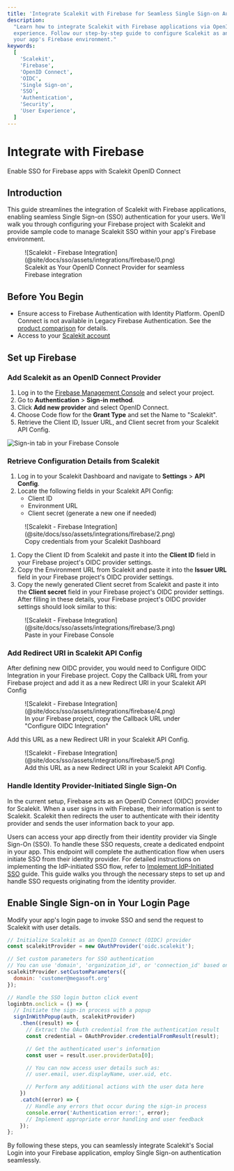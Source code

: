 ```yaml
---
title: 'Integrate Scalekit with Firebase for Seamless Single Sign-on Authentication'
description:
  "Learn how to integrate Scalekit with Firebase applications via OpenID Connect (OIDC) for enhanced security and user
  experience. Follow our step-by-step guide to configure Scalekit as an OIDC provider in Firebase and manage SSO within
  your app's Firebase environment."
keywords:
  [
    'Scalekit',
    'Firebase',
    'OpenID Connect',
    'OIDC',
    'Single Sign-on',
    'SSO',
    'Authentication',
    'Security',
    'User Experience',
  ]
---
```


# Integrate with Firebase

<Subtitle>Enable SSO for Firebase apps with Scalekit OpenID Connect</Subtitle>

## Introduction

This guide streamlines the integration of Scalekit with Firebase applications, enabling seamless Single Sign-on (SSO)
authentication for your users. We'll walk you through configuring your Firebase project with Scalekit and provide sample
code to manage Scalekit SSO within your app's Firebase environment.

<figure>
  ![Scalekit - Firebase Integration](@site/docs/sso/assets/integrations/firebase/0.png)
  <figcaption>Scalekit as Your OpenID Connect Provider for seamless Firebase integration</figcaption>
</figure>

## Before You Begin

- Ensure access to Firebase Authentication with Identity Platform. OpenID Connect is not available in Legacy Firebase
  Authentication. See the [product comparison](https://cloud.google.com/identity-platform/docs/product-comparison) for
  details.
- Access to your [Scalekit account](https://app.scalekit.com)

## Set up Firebase

### Add Scalekit as an OpenID Connect Provider

1. Log in to the [Firebase Management Console](https://console.firebase.google.com/) and select your project.
2. Go to **Authentication** > **Sign-in method**.
3. Click **Add new provider** and select OpenID Connect.
4. Choose Code flow for the **Grant Type** and set the Name to "Scalekit".
5. Retrieve the Client ID, Issuer URL, and Client secret from your Scalekit API Config.

![Sign-in tab in your Firebase Console](@site/docs/sso/assets/integrations/firebase/1.png)

### Retrieve Configuration Details from Scalekit

1. Log in to your Scalekit Dashboard and navigate to **Settings** > **API Config**.
2. Locate the following fields in your Scalekit API Config:
   - Client ID
   - Environment URL
   - Client secret (generate a new one if needed)

<figure>
  ![Scalekit - Firebase Integration](@site/docs/sso/assets/integrations/firebase/2.png)
  <figcaption>Copy credentials from your Scalekit Dashboard</figcaption>
</figure>

1. Copy the Client ID from Scalekit and paste it into the **Client ID** field in your Firebase project's OIDC provider
   settings.
2. Copy the Environment URL from Scalekit and paste it into the **Issuer URL** field in your Firebase project's OIDC
   provider settings.
3. Copy the newly generated Client secret from Scalekit and paste it into the **Client secret** field in your Firebase
   project's OIDC provider settings. After filling in these details, your Firebase project's OIDC provider settings
   should look similar to this:

<figure>
  ![Scalekit - Firebase Integration](@site/docs/sso/assets/integrations/firebase/3.png)
  <figcaption>Paste in your Firebase Console</figcaption>
</figure>

### Add Redirect URI in Scalekit API Config

After defining new OIDC provider, you would need to Configure OIDC Integration in your Firebase project. Copy the
Callback URL from your Firebase project and add it as a new Redirect URI in your Scalekit API Config

<figure>
  ![Scalekit - Firebase Integration](@site/docs/sso/assets/integrations/firebase/4.png)
  <figcaption>In your Firebase project, copy the Callback URL under "Configure OIDC Integration"</figcaption>
</figure>

Add this URL as a new Redirect URI in your Scalekit API Config.

<figure>
  ![Scalekit - Firebase Integration](@site/docs/sso/assets/integrations/firebase/5.png)
  <figcaption>Add this URL as a new Redirect URI in your Scalekit API Config.</figcaption>
</figure>

### Handle Identity Provider-Initiated Single Sign-On

In the current setup, Firebase acts as an OpenID Connect (OIDC) provider for Scalekit. When a user signs in with
Firebase, their information is sent to Scalekit. Scalekit then redirects the user to authenticate with their identity
provider and sends the user information back to your app.

Users can access your app directly from their identity provider via Single Sign-On (SSO). To handle these SSO requests,
create a dedicated endpoint in your app. This endpoint will complete the authentication flow when users initiate SSO
from their identity provider. For detailed instructions on implementing the IdP-initiated SSO flow, refer to
[Implement IdP-Initiated SSO](docs/sso/guides/setup-sso/implement-idp-initiated-sso) guide. This guide walks you through
the necessary steps to set up and handle SSO requests originating from the identity provider.

## Enable Single Sign-on in Your Login Page

Modify your app's login page to invoke SSO and send the request to Scalekit with user details.

<CodeWithHeader title="Login.js">

```javascript title="Login.js" showLineNumbers
// Initialize Scalekit as an OpenID Connect (OIDC) provider
const scalekitProvider = new OAuthProvider('oidc.scalekit');

// Set custom parameters for SSO authentication
// You can use 'domain', 'organization_id', or 'connection_id' based on your setup
scalekitProvider.setCustomParameters({
  domain: 'customer@megasoft.org'
});

// Handle the SSO login button click event
loginbtn.onclick = () => {
  // Initiate the sign-in process with a popup
  signInWithPopup(auth, scalekitProvider)
    .then((result) => {
      // Extract the OAuth credential from the authentication result
      const credential = OAuthProvider.credentialFromResult(result);

      // Get the authenticated user's information
      const user = result.user.providerData[0];

      // You can now access user details such as:
      // user.email, user.displayName, user.uid, etc.

      // Perform any additional actions with the user data here
    })
    .catch((error) => {
      // Handle any errors that occur during the sign-in process
      console.error('Authentication error:', error);
      // Implement appropriate error handling and user feedback
    });
};
```

</CodeWithHeader>

By following these steps, you can seamlessly integrate Scalekit's Social Login into your Firebase application, employ
Single Sign-on authentication seamlessly.
